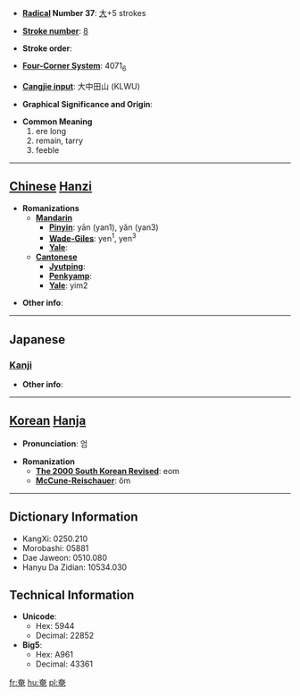 * '''[[Wiktionary:Chinese radical index| Radical]] Number 37''': [[Wiktionary:Chinese radical index 大|大]]+5 strokes

* '''[[Wiktionary:Chinese total strokes index|Stroke number]]''': [[Wiktionary:Chinese total strokes index 8|8]]

* '''Stroke order''': 

* '''[[Wiktionary:Chinese four corner index|Four-Corner System]]''': 4071<sub>6</sub>

* '''[[Wiktionary:Chinese Cangjie index|Cangjie input]]''': 大中田山 (KLWU)

* '''Graphical Significance and Origin''': 

* '''Common Meaning'''
*#ere long
*# remain, tarry
*# feeble


----

== [[Chinese]] [[Hanzi]] ==

* '''Romanizations'''
** '''[[Mandarin]]'''
*** '''[[Pinyin]]''': yān (yan1), yǎn (yan3)
*** '''[[Wade-Giles]]''': yen<sup>1</sup>, yen<sup>3</sup>
*** '''[[Yale]]''': 
** '''[[Cantonese]]'''
*** '''[[Jyutping]]''':
*** '''[[Penkyamp]]''': 
*** '''[[Yale]]''': yim2

* '''Other info''': 

----

==Japanese==
===[[Kanji]]===
{{kanji|on readings=[[えん]] (en)|kun readings=[[おおう]] (oou), [[たちまち]] (tachimachi)}}

* '''Other info''':  

----

== [[Korean]] [[Hanja]] ==

* '''Pronunciation''': 엄

* '''Romanization'''
** '''[[The 2000 South Korean Revised Romanization|The 2000 South Korean Revised]]''': eom
** '''[[McCune-Reischauer]]''': ŏm

----

== Dictionary Information ==

* KangXi: 0250.210
* Morobashi: 05881
* Dae Jaweon: 0510.080
* Hanyu Da Zidian: 10534.030

== Technical Information ==

* '''Unicode''':
** Hex: 5944
** Decimal: 22852
* '''Big5''':
** Hex: A961
** Decimal: 43361

[[fr:奄]]
[[hu:奄]]
[[pl:奄]]